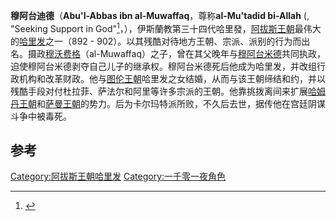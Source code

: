 {{NoteTA
|G1=伊斯蘭
}}{{Infobox royalty
|name         = 穆阿台迪德<br>Al-Mu'tadid bi-llah<br />المعتضد بالله
|image        = Dinar of al-Mu'tadid, AH 285.jpg
|alt          = Obverse and reverse of a round gold coin with Arabic inscriptions
|caption      = [[Gold_dinar|Gold dinar]] of al-Mu'tadid, [[Anno_Hegirae|AH]] 285 (AD 892/3)
|title        = 
|succession   = [[阿拔斯王朝|阿拔斯王朝]]第16任哈里发
|reign        = 892年10月15人– 902年4月5日
|predecessor  = [[穆阿台米德|穆阿台米德]]
|successor    = [[穆克塔菲一世|穆克塔菲]]
|birth_date   = 约854或861年
|birth_place  = 
|death_date   = 902年4月5日  (41或48岁)
|death_place  = [[巴格达|巴格达]]
|burial_place = [[巴格达|巴格达]]
|father       = [[al-Muwaffaq|al-Muwaffaq]]
|mother       = Dirar
|spouse       = Qatr al-Nada bint Khumarawayh, [[Shaghab|Shaghab]]
|spouse-type  = Consort
|religion     = [[Sunni_Islam|Sunni Islam]]
|issue        = {{plainlist|
* [[al-Muktafi|al-Muktafi]]
* [[al-Muqtadir|al-Muqtadir]]
* [[al-Qahir|al-Qahir]]
}}}}
'''穆阿台迪德'''（'''Abu'l-Abbas ibn al-Muwaffaq'''，尊称'''al-Mu'tadid bi-Allah''' ({{lang-ar|المعتضد بالله}}, "Seeking Support in God"<ref>{{cite book | first = Harold | last = Bowen | title = The Life and Times of ʿAlí Ibn ʿÍsà: The Good Vizier | year = 1928 | publisher = Cambridge University Press | url = http://books.google.com/books?id=TZM3AAAAIAAJ | page = 25}}</ref>，{{bd|857年||902年|4月5日}}），伊斯蘭教第三十四代哈里發，[[阿拔斯王朝|阿拔斯王朝]]最伟大的[[哈里发|哈里发]]之一（892 - 902）。以其残酷对待地方王朝、宗派、派别的行为而出名。摄政[[穆沃费格|穆沃费格]]（al-Muwaffaq）之子，曾在其父晚年与[[穆阿台米德|穆阿台米德]]共同执政，迫使穆阿台米德剥夺自己儿子的继承权。穆阿台米德死后他成为哈里发，并改组行政机构和改革财政。他与[[图伦王朝|图伦王朝]]哈里发之女结婚，从而与该王朝缔结和约，并以残酷手段对付杜拉菲、萨法尔和阿里等许多宗派的王朝。他靠挑拨离间来扩展[[哈姆丹王朝|哈姆丹王朝]]和[[萨曼王朝|萨曼王朝]]的势力。后为卡尔玛特派所败，不久后去世，据传他在宫廷阴谋斗争中被毒死。
 
==参考==
{{1911}}
{{reflist}}

{{s-start}}
{{s-hou|[[阿拔斯王朝|阿拔斯王朝]]||857年||902年}}
{{s-rel|su}}
{{s-bef|before=[[穆阿台米德|穆阿台米德]]}}
{{s-ttl|title=[[伊斯蘭教|伊斯蘭教]]第三十四代[[哈里發列表|哈里發]]|years=892年－902年}}
{{s-aft|after=[[穆克塔菲一世|穆克塔菲一世]]}}
{{s-end}}

{{Abbasids}}
{{阿拔斯王朝}}
{{DEFAULTSORT:Al-Mutadid}}
[[Category:阿拔斯王朝哈里发|Category:阿拔斯王朝哈里发]]
[[Category:一千零一夜角色|Category:一千零一夜角色]]